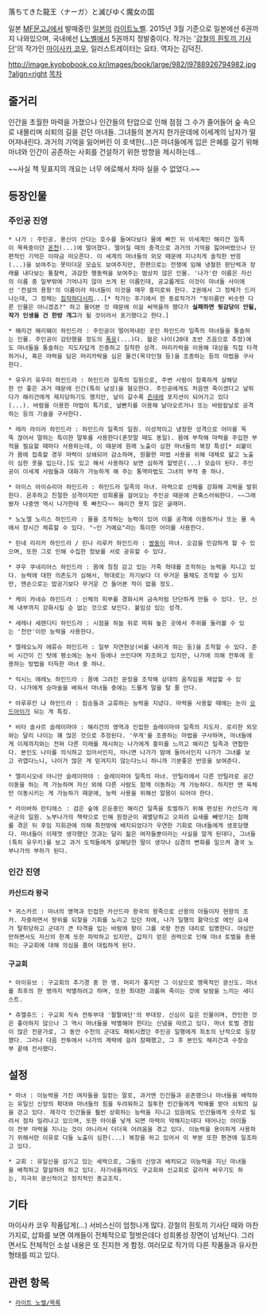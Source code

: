 落ちてきた龍王〈ナーガ〉と滅びゆく魔女の国

일본 [[MF문고J]]에서 발매중인 [[일본]]의 [[라이트노벨]]. 2015년 3월 기준으로 일본에선 6권까지 나와있으며, 국내에선 [[L노벨]]에서 5권까지 정발중이다. 작가는 '[[강철의 흰토끼 기사단]]'의 작가인 [[마이사카 코우]], 일러스트레이터는 요타. 역자는 김덕진.

http://image.kyobobook.co.kr/images/book/large/982/l9788926794982.jpg?align=right [[목차]]



== 줄거리 ==
인간을 초월한 마력을 가졌으나 인간들의 탄압으로 인해 점점 그 수가 줄어들어 숲 속으로 내몰리며 쇠퇴의 길을 걷던 마녀들. 그녀들의 본거지 한가운데에 이세계의 남자가 떨어져내린다. 과거의 기억을 잃어버린 이 호색한(...)은 마녀들에게 입은 은혜를 갚기 위해 마녀와 인간이 공존하는 사회를 건설하기 위한 방향을 제시하는데... 

~~사실 책 뒷표지의 개요는 너무 에로해서 차마 실을 수 없었다.~~

== 등장인물 ==
=== 주인공 진영 ===
 * 나가 : 주인공. 용신이 산다는 호수를 들여다보다 물에 빠진 뒤 이세계인 해리건 일족이 목욕중이던 [[온천]](...)에 떨어졌다. 떨어질 때의 충격으로 과거의 기억을 잃어버렸으나 단편적인 기억은 이따금 떠오른다. 이 세계의 마녀들의 외모 때문에 지나치게 솔직한 반응(...)을 보여주는 못미더운 모습도 보여주지만, 한편으로는 전쟁에 임해 냉철한 판단력과 장래를 내다보는 통찰력, 과감한 행동력을 보여주는 범상치 않은 인물. '나가'란 이름은 자신의 이름 중 일부밖에 기억나지 않아 쓰게 된 이름인데, 공교롭게도 이것이 마녀들 사이에선 '전설의 용왕'의 이름이라 마녀들이 이것을 매우 흥미로워 한다. 2권에서 그 정체가 드러나는데, 그 정체는 [[오다 노부나가|짐작하다시피]]...[* 작가는 후기에서 한 동료작가가 "뒷이름만 비슷한 다른 인물은 아니겠죠?" 하고 물어본 것 때문에 이걸 써먹을까 했다가 '''실패하면 뒷감당이 안될, 작가 인생을 건 한방 개그'''가 될 것이라서 포기했다고 한다.]

 * 해리건 해리웨이 하인드라 : 주인공이 떨어져내린 곳인 하인드라 일족의 마녀들을 통솔하는 인물. 주인공이 감탄했을 정도의 [[폭유]](...)다. 젊은 나이(20대 초반 즈음으로 추정)에도 마녀들을 통솔하는 지도자답게 진중하고 침착한 성격. 머리카락을 이용해 대상을 직접 타격하거나, 혹은 마력을 담은 머리카락을 심은 물건(목각인형 등)을 조종하는 등의 마법을 구사한다. 

 * 유우키 유우미 하인드라 : 하인드라 일족의 일원으로, 주변 사람이 참혹하게 살해당한 안 좋은 과거 때문에 인간(특히 남성)을 혐오한다. 주인공에게도 처음엔 죽이겠다고 날뛰다가 해리건에게 제지당하기도 했지만, 날이 갈수록 [[츤데레]] 포지션이 되어가고 있다(...). 바람을 이용한 마법이 특기로, 널빤지를 이용해 날아오르거나 또는 바람칼날로 공격하는 등의 기술을 구사한다.

 * 레라 라이라 하인드라 : 하인드라 일족의 일원. 이성적이고 냉정한 성격으로 어미를 뚝뚝 끊어서 말하는 특이한 말투를 사용한다(혼잣말 때도 동일). 몸에 부착해 마력을 주입한 부적을 필요할 때마다 사용하는데, 이 때문에 원래 노출이 심한 마녀들의 복장 특성[* 쇠붙이가 몸에 접촉할 경우 마력이 상쇄되어 감소하며, 원활한 마법 사용을 위해 대체로 얇고 노출이 심한 옷을 입는다.]도 있고 해서 사용하다 보면 심하게 헐벗은(...) 모습이 된다. 주인공이 이세계 사람들과 대화가 가능하게 해 주는 통역마법도 그녀의 부적 중 하나.

 * 아이스 아이슈리아 하인드라 : 하인드라 일족의 마녀. 마력으로 신체를 강화해 괴력을 발휘한다. 온후하고 친절한 성격이지만 성희롱을 걸어오는 주인공 때문에 곤혹스러워한다. ~~그래봤자 나중엔 역시 나가한테 푹 빠진다~~ 해리건 못지 않은 글래머.

 * 노노엘 노리스 하인드라 : 물을 조작하는 능력이 있어 이를 공격에 이용하거나 또는 물 속에서 장시간 체류할 수 있다. "~인 거예요"라는 특이한 어미를 사용한다. 

 * 린네 리리카 하인드라 / 린나 리루카 하인드라 : [[쌍둥이]] 마녀. 오감을 민감하게 할 수 있으며, 또한 그로 인해 수집한 정보를 서로 공유할 수 있다. 

 * 쿠우 쿠네리아스 하인드라 : 몸에 칭칭 감고 있는 가죽 혁대를 조작하는 능력을 지니고 있다. 능력에 대한 의존도가 심해서, 혁대로는 자기보다 더 무거운 물체도 조작할 수 있지만, 맨손으로는 밥공기보다 무거운 건 들어본 적이 없을 정도.

 * 케이 카네슈 하인드라 : 신체의 피부를 경화시켜 금속처럼 단단하게 만들 수 있다. 단, 신체 내부까지 강화시킬 순 없는 것으로 보인다. 붙임성 있는 성격. 

 * 세레나 세렌디티 하인드라 : 시점을 하늘 위로 띄워 높은 곳에서 주위를 둘러볼 수 있는 '천안'이란 능력을 사용한다. 

 * 엘레오노자 에류슈 하인드라 : 일부 자연현상(비를 내리게 하는 등)을 조작할 수 있다. 준비 시간이 긴 탓에 평소에는 농사 등에나 쓰인다며 자조하고 있지만, 나가에 의해 전투에 응용하는 방법을 터득한 마녀 중 하나. 

 * 익시느 에레노 하인드라 : 몸에 그려진 문장을 조작해 상대의 움직임을 제압할 수 있다. 나가에게 승마술을 배워서 마녀들 중에는 드물게 말을 탈 줄 안다. 

 * 아루루칸 냐 하인드라 : 짐승들과 교류하는 능력을 지녔다. 마력을 사용할 때에는 눈이 [[오드아이]]가 되는 게 특징. 
  
 * 비타 솔샤르 슬레이마야 : 해리건의 영역과 인접한 슬레이마야 일족의 지도자. 로리한 외모와는 달리 나이는 꽤 많은 것으로 추정된다. '무게'를 조종하는 마법을 구사하며, 마녀들에게 이제까지와는 전혀 다른 미래를 제시하는 나가에게 흥미를 느끼고 해리건 일족과 연합한다. 본인도 나이를 의식하고 있어서인지, 아니면 나가가 맘에 들어서인지 나가가 그녀를 보고 귀엽다느니, 나이가 많은 게 믿겨지지 않는다느니 하니까 기분좋은 반응을 보여준다. 

 * 엘리시오네 아니안 슬레이마야 : 슬레이마야 일족의 마녀. 만틸라에서 다른 만틸라로 공간이동을 하는 게 가능하며 자신 외에 다른 사람도 함께 이동하는 게 가능하다. 하지만 맨 육체만 이동시키는 게 가능하기 때문에, 능력 사용을 위해선 알몸이 되어야 한다. 

 * 라이바하 란티에스 : 검은 숲에 은둔중인 해리건 일족을 토벌하기 위해 편성된 카산드라 제국군의 일원. 노부나가의 책략으로 인해 원정군이 궤멸당하고 오히려 요새를 빼앗기는 참패를 겪은 뒤 후임 지휘관에 의해 최전방에 배치되었다가 우연한 기회로 마녀들에게 생포당했다. 마녀들이 이제껏 생각했던 것과는 달리 젊은 여자들뿐이라는 사실을 알게 된데다, 그녀들(특히 유우키)를 보고 과거 도적들에게 살해당한 딸이 생각나 심경의 변화를 일으켜 결국 노부나가의 부하가 된다. 

=== 인간 진영 === 
==== 카산드라 왕국 ====
 * 귀스카르 : 마녀의 영역과 인접한 카산드라 왕국의 왕족으로 선왕의 아들이자 현왕의 조카. 자중하면서 왕위를 되찾을 기회를 노리고 있던 차에, 나가 일행의 활약으로 에인 요새가 탈취당하고 군대가 큰 타격을 입는 바람에 왕이 그를 국왕 전권 대리로 임명한다. 야심만만하면서도 자신의 한계 또한 파악하고 있지만, 갑자기 얻은 권력으로 인해 마녀 토벌을 종용하는 구교회에 대해 의심을 품어 대립하게 된다. 

==== 구교회 ====
 * 아이유브 : 구교회의 추기경 중 한 명. 머리가 좋지만 그 이상으로 맹목적인 광신도. 마녀를 최후의 한 명까지 박멸하려고 하며, 또한 최대한 괴롭혀 죽이는 것에 보람을 느끼는 새디스트.

 * 쥬엘쥬드 : 구교회 직속 전투부대 '팔팔여단'의 부대장. 신심이 깊은 인물이며, 잔인한 것은 좋아하지 않으나 그 역시 마녀들을 박멸해야 한다는 신념을 따르고 있다. 마녀 토벌 경험이 많은 전문가로, 그 동안 수천의 군대도 패퇴시켰던 주인공 일행에게 최초의 난적으로 등장했다. 그러나 다음 전투에서 나가의 계략에 걸려 참패했고, 그 후 본인도 해리건과 수장승부 끝에 전사했다.

== 설정 ==
 * 마녀 : 이능력을 가진 여자들을 일컫는 말로, 과거엔 인간들과 공존했으나 마녀들을 배척하는 유일신 신앙의 확대와 마녀들의 힘을 두려워하고 질투한 인간들에게 박해를 받아 쇠퇴의 길을 걷고 있다. 제각각 인간들을 훨씬 상회하는 능력을 지니고 있음에도 인간들에게 숫자로 밀려서 점차 밀려나고 있으며, 또한 아이를 낳게 되면 마력이 약해지는데다 태어나는 아이들이 전부 마력을 지니는 것이 아니라서 더더욱 어려움을 겪고 있다. 이능력을 용이하게 사용하기 위해서란 이유로 다들 노출이 심한(...) 복장을 하고 있어서 이 부분 또한 편견에 일조하고 있다.

 * 교회 : 유일신을 섬기고 있는 세력으로, 그들의 신앙과 배치되고 이능력을 지닌 마녀들을 배척하고 말살하려 하고 있다. 자기네들끼리도 구교회와 신교회로 갈라져 싸우기도 하는, 지극히 광신적이고 정치적인 종교조직. 

== 기타 ==
마이사카 코우 작품답게(...) 서비스신이 엄청나게 많다. 강철의 흰토끼 기사단 때와 마찬가지로, 삽화를 보면 여캐들이 전체적으로 헐벗은데다 성희롱성 장면이 넘쳐난다. 그러면서도 전체적인 소설 내용은 또 진지한 게 함정. 여러모로 작가의 다른 작품들과 유사한 형태를 띠고 있다. 

== 관련 항목 ==
 * [[라이트 노벨/목록]]

